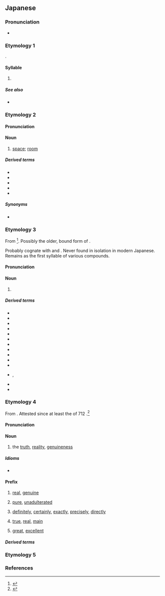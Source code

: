 {{character info}}
==Japanese==
{{stroke order|strokes=3}}

===Pronunciation===
* {{ja-pron}}

===Etymology 1===
{{ja-kana-mannyogana-etym}}.

====Syllable====
{{ja-syllable}}

# {{ja-kana-def}}

=====See also=====
* {{list:Hiragana/ja}}

===Etymology 2===
{{anchor|間}}
{{ja-kanjitab|alt=間}}

====Pronunciation====
{{ja-pron|ま|acc=0|acc_ref=DJR,NHK}}

====Noun====
{{ja-noun|ま}}

# {{ja-def|間}} [[space]]; [[room]]

=====Derived terms=====
* {{ja-r|床の間|とこ の ま}}
* {{ja-r|茶の間|ちゃ の ま}}
* {{ja-r|束の間|つか の ま}}
* {{ja-r|間に合う|ま に あう}}
* {{ja-r|間もなく|ま も なく}}

=====Synonyms=====
* {{ja-r|中|なか}}

===Etymology 3===
{{anchor|目}}
{{ja-kanjitab|alt=目}}

From {{inh|ja|ojp|sort=ま|-}}<ref name="KDJ">{{R:Kokugo Dai Jiten}}</ref>. Possibly the older, bound form of {{m|ojp|め#目,眼|目|tr=me<sub>2</sub>}}.

Probably cognate with {{m|ja|見る|tr=miru||to see}} and {{m|ja|め#芽|芽|tr=me|bud}}. Never found in isolation in modern Japanese. Remains as the first syllable of various compounds.

====Pronunciation====
{{ja-pron}}

====Noun====
{{ja-noun}}

# {{ja-def|目}} {{form of|ja|prefixal bound form|ja|め|tr=me|t=[[eye]]}}

=====Derived terms=====
{{der-top3}}
* {{ja-r|前|まえ}}
* {{ja-r|瞬ぐ|まじろぐ|to blink, wink}}
* {{ja-r|瞬く|またたく|to [[blink]], [[wink]]}}
* {{ja-r|睫|まつげ|[[eyelash]]}}
* {{ja-r|眼間|まなかい|[[between]] one's eyes}}
* {{ja-r|眼|まなこ|[[eyeball]]}}
* {{ja-r|眼差し|まなざし|[[look#Noun|look]], [[gaze]]}}
* {{ja-r|眦|まなじり|[[corner]] of the [[eye]]}}
* {{ja-r|まのあたり||just [[before]] one's eyes}}
* {{ja-r|瞬く|まばたく|to blink, wink}}
* {{ja-r|目%深|ま%ぶか|[[wear]]ing low over one's eyes}}
* {{ja-r|瞼|まぶた}}, {{ja-r|瞼|まなぶた|[[eyelid]]}}
* {{ja-r|眉|まみえ|[[eyebrow]]}}
* {{ja-r|眉|まゆ|eyebrow}}
{{der-bottom}}

===Etymology 4===
{{anchor|真}}
{{ja-kanjitab|alt=真}}

From {{inh|ja|ojp|-}}.  Attested since at least the ''{{w|Kojiki}}'' of 712 {{CE}}.<ref name="KDJ">{{R:Kokugo Dai Jiten}}</ref>

====Pronunciation====
{{sense|noun}} {{ja-pron|acc=0|acc_ref=DJR,NHK}}
{{sense|prefix}} {{ja-pron}}
: {{q|pitch accent depends on the entire prefixed word}}

====Noun====
{{ja-noun}}

# {{defdate|from 712}} {{ja-def|真}} the [[truth]], [[reality]], [[genuineness]]
#: {{synonyms|ja|真実|tr1=shinjitsu|本当|tr2=hontō}}

=====Idioms=====
* {{ja-r|真に受ける|ま に うける}}

====Prefix====
{{ja-pos|prefix}}

<!--# [[just#Adjective|just]], [[right]], [[pure]], [[genuine]], [[true]], [[real]]-->
# {{defdate|from 720}} {{ja-def|真}} [[real]], [[genuine]]
#: {{ja-usex|'''真'''心|'''ま'''ごころ|one's '''[[real]]''' [[mind]], one's '''real''' [[thought]]s and [[feeling]]s about something}}
# {{defdate|from 759}} {{ja-def|真}} [[pure]], [[unadulterated]]
#: {{ja-usex|'''真'''%白|'''ま'''%しろ|'''[[pure]]''' [[white]]}}
# {{defdate|from 1595}} {{ja-def|真}} [[definitely]], [[certainly]], [[exactly]], [[precisely]], [[directly]]
#: {{ja-usex|'''真'''%上|'''ま'''%うえ|'''[[directly]]''' [[above]]}}
# {{defdate|date unknown}} {{ja-def|真}} [[true]], [[real]], [[main]] {{q|appended to words for [[animal]]s or [[plant]]s to indicate the [[representative]] [[type]]}}
#: {{ja-usex|'''真'''%竹|'''ま'''%たけ|'''[[true]]''' [[bamboo]]}}
# {{defdate|from 759}} {{ja-def|真}} {{lb|ja|archaic|possibly|_|obsolete|honorific}} [[great]], [[excellent]]
#: {{ja-usex|'''真'''%熊%野|'''ま'''%くま%の|'''[[great]]''' [[Kumano]]}}

=====Derived terms=====
{{der-top4}}
{{ja-r/multi|data=
* {{ja-r/args|真%赤|ま%あか}}, {{ja-r/args|真っ赤|まっか}}
* {{ja-r/args|真%新しい|ま%あたらしい}}
* {{ja-r/args|真%一%文%字|ま%いち%もん%じ}}
* {{ja-r/args|真%上|ま%うえ}}
* {{ja-r/args|真%後ろ|ま%うしろ}}
* {{ja-r/args|真%顔|ま%がお}}
* {{ja-r/args|真%仮%名|ま%が%な}}
* {{ja-r/args|真%鴨|ま%がも}}
* {{ja-r/args|真%木|ま%き|rom=-}}, {{ja-r|槙|まき}}
* {{ja-r/args|真%北|ま%きた}}
* {{ja-r/args|真%際|ま%ぎわ}}
* {{ja-r/args|真っ暗|まっくら}}
* {{ja-r/args|真っ暗%闇|まっくら%やみ}}
* {{ja-r/args|真%黒|ま%くろ}}, {{ja-r/args|真っ黒|まっくろ}}
* {{ja-r/args|真っ黒い|まっくろい}}
* {{ja-r/args|真%桑%瓜|ま%くわ%うり}}
* {{ja-r/args|真%鯉|ま%ごい}}
* {{ja-r/args|真っ向|まっこう}}
* {{ja-r/args|真%心|ま%ごころ}}
* {{ja-r/args|真%菰|ま%こも}}
* {{ja-r/args|真っ最%中|まっさい%ちゅう|[[in full swing]], in the [[midst]]}}
* {{ja-r/args|真%盛り|ま%さかり}}, {{ja-r/args|真っ盛り|まっさかり}}
* {{ja-r/args|真%青|ま%さお}}, {{ja-r/args|真っ青|まっさお}}
* {{ja-r/args|真%逆|ま%さか}}
* {{ja-r/args|真%逆様|ま%さかさま}}, {{ja-r/args|真っ逆様|まっさかさま}}
* {{ja-r/args|真っ先|まっさき}}
* {{ja-r/args|真%砂|ま%さご}}
* {{ja-r/args|真%四%角|ま%し%かく}}
* {{ja-r/args|驀地|まっしぐら}}
* {{ja-r/args|真%下|ま%した}}
* {{ja-r/args|真%清水|ま%しみず}}
* {{ja-r/args|真%正%直|ま%しょう%じき}}, {{ja-r/args|真っ正%直|まっしょう%じき}}
* {{ja-r/args|真%正%面|ま%しょう%めん}}, {{ja-r/args|真っ正%面|まっしょう%めん}}
*  {{ja-r/args|真%白|ま%しろ}}, {{ja-r/args|真っ白|まっしろ}}
* {{ja-r/args|真%白い|ま%しろい}}, {{ja-r/args|真っ白い|まっしろい}}
* {{ja-r/args|真っ直ぐ|まっすぐ}}
* {{ja-r/args|真%鯛|ま%だい}}
* {{ja-r/args|真%竹|ま%だけ}}
* {{ja-r/args|真っ只%中|まっただ%なか}}
* {{ja-r/args|真%土|ま%つち}}
* {{ja-r/args|真%艫|ま%とも}}
* {{ja-r/args|真%面|ま%とも}}
* {{ja-r/args|真%名|ま%な}}
* {{ja-r/args|真%魚|ま%な}}
* {{ja-r/args|真%中|ま%なか}}, {{ja-r/args|真ん中|まんなか}}
* {{ja-r/args|真%夏|ま%なつ}}
* {{ja-r/args|真%西|ま%にし}}
* {{ja-r/args|真%人%間|ま%にん%げん}}
* {{ja-r/args|真%似|ま%ね}}
* {{ja-r/args|真%似る|ま%ねる}}
* {{ja-r/args|真%裸|ま%はだか}}, {{ja-r/args|真っ裸|まっぱだか}}
* {{ja-r/args|真%平|ま%ひら}}, {{ja-r/args|真っ平|まっぴら}}
* {{ja-r/args|真%昼|ま%ひる}}
* {{ja-r/args|真%東|ま%ひがし}}
* {{ja-r/args|真%昼|ま%ひる}}
* {{ja-r/args|真%二つ|ま%ふたつ}}
* {{ja-r/args|真%冬|ま%ふゆ}}
* {{ja-r/args|真%帆|ま%ほ}}
* {{ja-r/args|真ん前|まんまえ}}
* {{ja-r/args|真ん丸|まんまる|rom=-}}, {{ja-r/args|真ん円|まんまる}}
* {{ja-r/args|真ん丸い|まんまるい|rom=-}}, {{ja-r/args|真ん円い|まんまるい}}
* {{ja-r/args|真%水|ま%みず}}
* {{ja-r/args|真%南|ま%みなみ}}
* {{ja-r/args|真%向かい|ま%むかい|rom=-}}, {{ja-r/args|真%向い|ま%むかい}}
* {{ja-r/args|真%向き|ま%むき}}
* {{ja-r/args|真%物|ま%もの}}
* {{ja-r/args|真%夜|ま%よ}}
* {{ja-r/args|真%横|ま%よこ}}
* {{ja-r/args|真%夜%中|ま%よ%なか}}
* {{ja-r/args|真%綿|ま%わた}}
}}
{{der-bottom}}

===Etymology 5===
{{anchor|魔}}
{{ja-see-kango|魔}}

===References===
<references/>